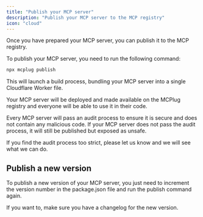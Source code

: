```yaml
---
title: "Publish your MCP server"
description: "Publish your MCP server to the MCP registry"
icon: "cloud"
---
```


Once you have prepared your MCP server, you can publish it to the MCP registry.

To publish your MCP server, you need to run the following command:

```bash
npx mcplug publish
```

This will launch a build process, bundling your MCP server into a single Cloudflare Worker file.

Your MCP server will be deployed and made available on the MCPlug registry and everyone will be able to use it in their code.

<Warning>
  Every MCP server will pass an audit process to ensure it is secure and does not contain any malicious code. If your
  MCP server does not pass the audit process, it will still be published but exposed as unsafe.

If you find the audit process too strict, please let us know and we will see what we can do.

</Warning>

## Publish a new version

To publish a new version of your MCP server, you just need to increment the version number in the package.json file and run the publish command again.

If you want to, make sure you have a changelog for the new version.
